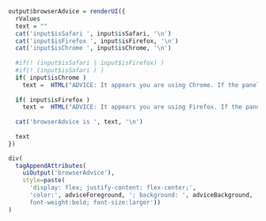 ```r
output$browserAdvice = renderUI({
  rValues
  text = ""
  cat('input$isSafari ', input$isSafari, '\n')
  cat('input$isFirefox ', input$isFirefox, '\n')
  cat('input$isChrome ', input$isChrome, '\n')
  
  #if(! (input$isSafari | input$isFirefox) )
  #if(! (input$isSafari ) )
  if( input$isChrome ) 
    text =  HTML("ADVICE: It appears you are using Chrome. If the panels with PDF are not displaying properly, please install a Chrome extension called 'PDF viewer', and re-load this module. Or use Safari as your browser.")
  
  if( input$isFirefox ) 
    text =  HTML("ADVICE: It appears you are using Firefox. If the panels with PDF are not displaying properly, please install a Firefox add-on called 'Google PDF viewer', and re-load this module. Or use Safari as your browser.")
  
  cat('browserAdvice is ', text, '\n')
  
  text
})

div(
  tagAppendAttributes(
    uiOutput('browserAdvice'),
    style=paste(
      'display: flex; justify-content: flex-center;',
      'color:', adviceForeground, '; background: ', adviceBackground, ';
      font-weight:bold; font-size:larger'))
)
```
